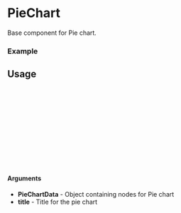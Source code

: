 
<Meta of={PieChart} title="PieChart" />

# PieChart

Base component for Pie chart.

### Example

<Canvas of={PieChart.Default} />

## Usage

```ts
import {PieChart} from "gf-components";

const Example = () => {
  return (
    <PieChart
      pieChartData={data}
      title={title}
    />
  );
};

export default Example;
```

#### Arguments
- **PieChartData** - Object containing nodes for Pie chart
- **title** - Title for the pie chart
